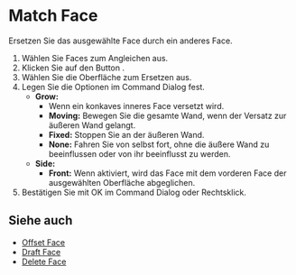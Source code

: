 
# Match Face

<Reference shortcut="" command="Match Face" button="Rechts von der Befehlsleiste" />

Ersetzen Sie das ausgewählte Face durch ein anderes Face.

1. Wählen Sie Faces zum Angleichen aus.
2. Klicken Sie auf den Button <ButtonIcon type="button-match-face" />.
3. Wählen Sie die Oberfläche zum Ersetzen aus.
4. Legen Sie die Optionen im Command Dialog fest.
    - **Grow:**
        - Wenn ein konkaves inneres Face versetzt wird.
        - **Moving:** Bewegen Sie die gesamte Wand, wenn der Versatz zur äußeren Wand gelangt.
        - **Fixed:** Stoppen Sie an der äußeren Wand.
        - **None:** Fahren Sie von selbst fort, ohne die äußere Wand zu beeinflussen oder von ihr beeinflusst zu werden.
    - **Side:** 
        - **Front:** Wenn aktiviert, wird das Face mit dem vorderen Face der ausgewählten Oberfläche abgeglichen.
5. Bestätigen Sie mit OK im Command Dialog oder Rechtsklick.

<VideoPlayer fileName="match-face"/>

## Siehe auch
- [Offset Face](./offset-face)
- [Draft Face](./draft-face)
- [Delete Face](./delete-face)
